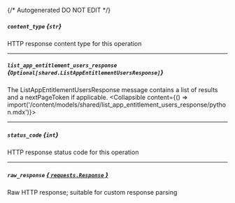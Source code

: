 {/* Autogenerated DO NOT EDIT  */}

##### `content_type` *{`str`}*
HTTP response content type for this operation

---
##### `list_app_entitlement_users_response` *{`Optional[shared.ListAppEntitlementUsersResponse]`}*
The ListAppEntitlementUsersResponse message contains a list of results and a nextPageToken if applicable.
<Collapsible content={() => import('/content/models/shared/list_app_entitlement_users_response/python.mdx')}>
</Collapsible>

---
##### `status_code` *{`int`}*
HTTP response status code for this operation

---
##### `raw_response` [*{ `requests.Response` }*](https://requests.readthedocs.io/en/latest/api/#requests.Response)
Raw HTTP response; suitable for custom response parsing


